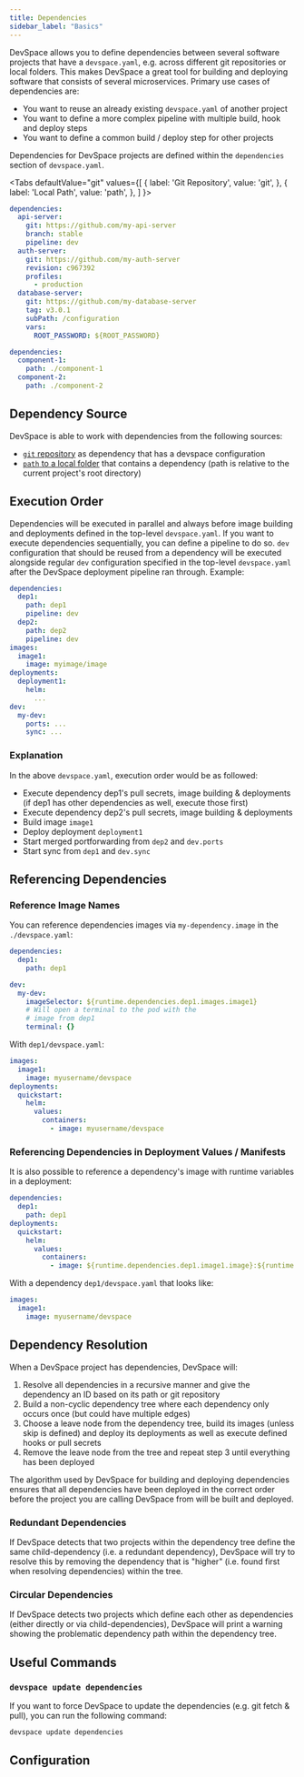 ```yaml
---
title: Dependencies
sidebar_label: "Basics"
---
```



DevSpace allows you to define dependencies between several software projects that have a `devspace.yaml`, e.g. across different git repositories or local folders. This makes DevSpace a great tool for building and deploying software that consists of several microservices. Primary use cases of dependencies are:

- You want to reuse an already existing `devspace.yaml` of another project
- You want to define a more complex pipeline with multiple build, hook and deploy steps
- You want to define a common build / deploy step for other projects

Dependencies for DevSpace projects are defined within the `dependencies` section of `devspace.yaml`.

<Tabs
  defaultValue="git"
  values={[
    { label: 'Git Repository', value: 'git', },
    { label: 'Local Path', value: 'path', },
  ]
}>
<TabItem value="git">

```yaml
dependencies:
  api-server:
    git: https://github.com/my-api-server
    branch: stable
    pipeline: dev
  auth-server:
    git: https://github.com/my-auth-server
    revision: c967392
    profiles:
      - production
  database-server:
    git: https://github.com/my-database-server
    tag: v3.0.1
    subPath: /configuration
    vars:
      ROOT_PASSWORD: ${ROOT_PASSWORD}
```

</TabItem>
<TabItem value="path">

```yaml
dependencies:
  component-1:
    path: ./component-1
  component-2:
    path: ./component-2
```

</TabItem>
</Tabs>

## Dependency Source
DevSpace is able to work with dependencies from the following sources:
- [`git` repository](../../configuration/dependencies/git-repository.mdx) as dependency that has a devspace configuration
- [`path` to a local folder](../../configuration/dependencies/local-folder.mdx) that contains a dependency (path is relative to the current project's root directory)


## Execution Order

Dependencies will be executed in parallel and always before image building and deployments defined in the top-level `devspace.yaml`. If you want to execute dependencies sequentially, you can define a pipeline to do so. `dev` configuration that should be reused from a dependency will be executed alongside regular `dev` configuration specified in the top-level `devspace.yaml` after the DevSpace deployment pipeline ran through. Example:
```yaml
dependencies:
  dep1:
    path: dep1
    pipeline: dev
  dep2:
    path: dep2
    pipeline: dev
images:
  image1:
    image: myimage/image
deployments:
  deployment1:
    helm:
      ...
dev:
  my-dev:
    ports: ...
    sync: ...
```

### Explanation
In the above `devspace.yaml`, execution order would be as followed:
* Execute dependency dep1's pull secrets, image building & deployments (if dep1 has other dependencies as well, execute those first)
* Execute dependency dep2's pull secrets, image building & deployments
* Build image `image1`
* Deploy deployment `deployment1`
* Start merged portforwarding from `dep2` and `dev.ports`
* Start sync from `dep1` and `dev.sync`

## Referencing Dependencies

### Reference Image Names
You can reference dependencies images via `my-dependency.image` in the `./devspace.yaml`:
```yaml
dependencies:
  dep1:
    path: dep1

dev:
  my-dev:
    imageSelector: ${runtime.dependencies.dep1.images.image1}
    # Will open a terminal to the pod with the
    # image from dep1
    terminal: {}
```

With `dep1/devspace.yaml`:
```yaml
images:
  image1:
    image: myusername/devspace
deployments:
  quickstart:
    helm:
      values:
        containers:
          - image: myusername/devspace
```

### Referencing Dependencies in Deployment Values / Manifests

It is also possible to reference a dependency's image with runtime variables in a deployment:
```yaml
dependencies:
  dep1:
    path: dep1
deployments:
  quickstart:
    helm:
      values:
        containers:
          - image: ${runtime.dependencies.dep1.image1.image}:${runtime.dependencies.dep1.image1.tag} # -> replaced with 'myusername/devspace:xxxx'
```

With a dependency `dep1/devspace.yaml` that looks like:
```yaml
images:
  image1:
    image: myusername/devspace
```

## Dependency Resolution
When a DevSpace project has dependencies, DevSpace will:

1. Resolve all dependencies in a recursive manner and give the dependency an ID based on its path or git repository
2. Build a non-cyclic dependency tree where each dependency only occurs once (but could have multiple edges)
3. Choose a leave node from the dependency tree, build its images (unless skip is defined) and deploy its deployments as well as execute defined hooks or pull secrets
4. Remove the leave node from the tree and repeat step 3 until everything has been deployed

The algorithm used by DevSpace for building and deploying dependencies ensures that all dependencies have been deployed in the correct order before the project you are calling DevSpace from will be built and deployed.

### Redundant Dependencies
If DevSpace detects that two projects within the dependency tree define the same child-dependency (i.e. a redundant dependency), DevSpace will try to resolve this by removing the dependency that is "higher" (i.e. found first when resolving dependencies) within the tree.

### Circular Dependencies
If DevSpace detects two projects which define each other as dependencies (either directly or via child-dependencies), DevSpace will print a warning showing the problematic dependency path within the dependency tree.

## Useful Commands

### `devspace update dependencies`
If you want to force DevSpace to update the dependencies (e.g. git fetch & pull), you can run the following command:
```bash
devspace update dependencies
```


## Configuration

<PartialDependenciesConfig/>
